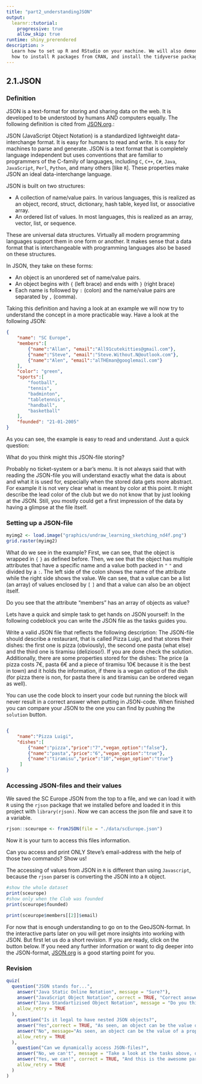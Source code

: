 ```yaml
---
title: "part2_understandingJSON"
output:
  learnr::tutorial:
    progressive: true
    allow_skip: true
runtime: shiny_prerendered
description: >
  Learn how to set up R and RStudio on your machine. We will also demonstrate
  how to install R packages from CRAN, and install the tidyverse package.
---
```

##   2.1.JSON

### Definition

JSON is a text-format for storing and sharing data on the web. It is developed to be understood by humans AND computers equally. The following definition is cited from [JSON.org](https://www.json.org/json-en.html).:
    
::: {#JSONdefinition .message}
JSON (JavaScript Object Notation) is a standardized lightweight data-interchange format. It is easy for humans to read and write. It is easy for machines to parse and generate. JSON is a text format that is completely language independent but uses conventions that are familiar to programmers of the C-family of languages, including `C`, `C++`, `C#`, `Java`, `JavaScript`, `Perl`, `Python`, and many others [like `R`]. These properties make JSON an ideal data-interchange language.

JSON is built on two structures:

* A collection of name/value pairs. In various languages, this is realized as an object, record, struct, dictionary, hash table, keyed list, or associative array.
* An ordered list of values. In most languages, this is realized as an array, vector, list, or sequence.

These are universal data structures. Virtually all modern programming languages support them in one form or another. It makes sense that a data format that is interchangeable with programming languages also be based on these structures.

In JSON, they take on these forms:

* An object is an unordered set of name/value pairs. 
* An object begins with `{` (left brace) and ends with `}` (right brace)
* Each name is followed by `:` (colon) and the name/value pairs are separated by `,` (comma).
:::

Taking this definition and having a look at an example we will now try to understand the concept in a more practicable way.
Have a look at the following JSON:

```json 
{
    "name": "SC Europe",
    "members":[  
        {"name":"Allan", "email":"All91cutekitties@gmail.com"},  
        {"name":"Steve", "email":"Steve.Without.N@outlook.com"},  
        {"name":"Alen", "email":"alTHEman@googlemail.com"}  
    ],
    "color": "green",
    "sports":[
        "football",
        "tennis",
        "badminton",
        "tabletennis",
        "handball",
        "basketball"
    ],
    "founded": "21-01-2005"
}  
```
As you can see, the example is easy to read and understand. Just a quick question: 

:::{.quickquestion}
What do you think might this JSON-file storing?
:::

Probably no ticket-system or a bar's menu. It is not always said that with reading the JSON-file you will understand exactly what the data is about and what it is used for, especially when the stored data gets more abstract. For example it is not very clear what is meant by color at this point. It might describe the lead color of the club but we do not know that by just looking at the JSON. Still, you mostly could get a first impression of the data by having a glimpse at the file itself.

### Setting up a JSON-file
```r
myimg2 <- load.image("graphics/undraw_learning_sketching_nd4f.png")
grid.raster(myimg2)
```
What do we see in the example?
First, we can see, that the object is wrapped in `{` `}` as defined before. Then, we see that the object has multiple attributes that have a specific name and a value both packed in `"` `"` and divided by a `:`. The left side of the colon shows the name of the attribute while the right side shows the value. We can see, that a value can be a list (an array) of values enclosed by `[` `]` and that a value can also be an object itself.

:::{.quickquestion}
Do you see that the attribute "members" has an array of objects as value?
:::

Lets have a quick and simple task to get hands on JSON yourself:
In the following codeblock you can write the JSON file as the tasks guides you. 

:::{#luigisTask .task-message .panel}
:::{.panel-body}
Write a valid JSON file that reflects the following description: 
The JSON-file should describe a restaurant, that is called Pizza Luigi, and that stores their dishes: the first one is pizza (obviously), the second one pasta (what else) and the third one is tiramisu (delizioso!). If you are done check the solution. Additionally, there are some properties stored for the dishes: The price (a pizza costs 7€, pasta 6€ and a piece of tiramisu 10€ because it is the best in town) and it holds the information, if there is a vegan option of the dish (for pizza there is non, for pasta there is and tiramisu can be ordered vegan as well).

:::{.infomessage}
You can use the code block to insert your code but running the block will never result in a correct answer when putting in JSON-code. When finished you can compare your JSON to the one you can find by pushing the `solution` button.
:::

```json

```
```json
{
    "name":"Pizza Luigi",
    "dishes":[
        {"name":"pizza","price":"7","vegan_option":"false"},
        {"name":"pasta","price":"6","vegan_option":"true"},
        {"name":"tiramisu","price":"10","vegan_option":"true"}
     ]
}
```
:::
:::

### Accessing JSON-files and their values

We saved the SC Europe JSON from the top to a file, and we can load it with `R` using the `rjson` package that we installed before and loaded it in this project with `library(rjson)`. Now we can access the json file and save it to a variable.

```r
rjson::sceurope <- fromJSON(file = "./data/scEurope.json")
```

Now it is your turn to access this files information. 

:::{.quickquestion}
Can you access and print ONLY Steve's email-address with the help of those two commands? Show us!
:::

The accessing of values from JSON in `R` is different than using `Javascript`, because the `rjson` parser is converting the JSON into a `R` object.

```r
#show the whole dataset
print(sceurope)
#show only when the Club was founded
print(sceurope$founded)
```
```r
print(sceurope$members[[2]]$email)
```

For now that is enough understanding to go on to the GeoJSON-format. In the interactive parts later on you will get more insights into working with JSON. But first let us do a short revision. If you are ready, click on the button below.
If you need any further information or want to dig deeper into the JSON-format, [JSON.org](https://www.json.org/json-en.html) is a good starting point for you.

### Revision
```r
quiz(
  question("JSON stands for...",
    answer("Java Static Online Notation", message = "Sure?"),
    answer("JavaScript Object Notation", correct = TRUE, "Correct answer"),
    answer("Java Standartizised Object Notation", message = "Do you think this has something to do with Java?" ),
    allow_retry = TRUE
  ),
    question("Is it legal to have nested JSON objects?",
    answer("Yes",correct = TRUE, "As seen, an object can be the value of a property of another object"),
    answer("No", message="As seen, an object can be the value of a property of another object"),
    allow_retry = TRUE
  ),
    question("Can we dynamically access JSON-files?",
    answer("No, we can't", message = "Take a look at the tasks above, one more time."),
    answer("Yes, we can!", correct = TRUE, "And this is the awesome part about JSON!"),
    allow_retry = TRUE
  )
)
```

